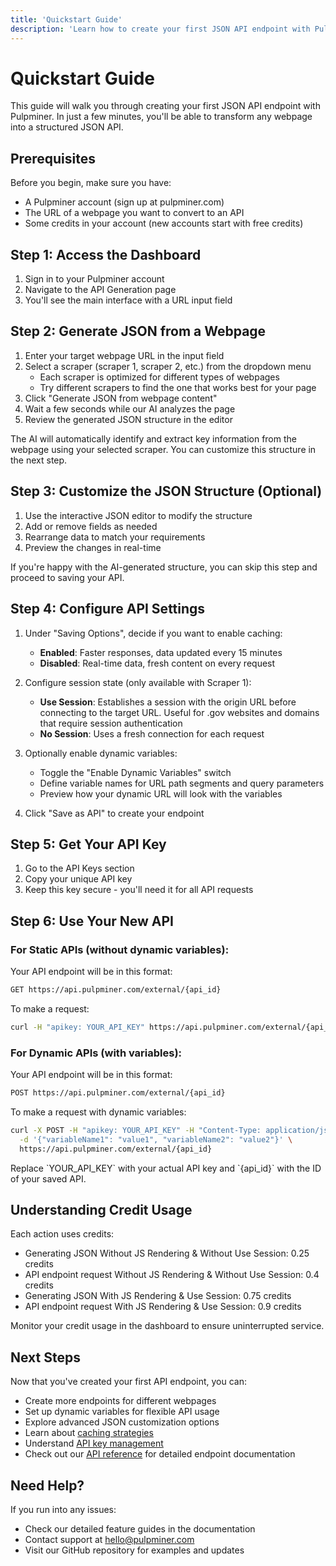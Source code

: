 ```yaml
---
title: 'Quickstart Guide'
description: 'Learn how to create your first JSON API endpoint with Pulpminer'
---
```


# Quickstart Guide

This guide will walk you through creating your first JSON API endpoint with Pulpminer. In just a few minutes, you'll be able to transform any webpage into a structured JSON API.

## Prerequisites

Before you begin, make sure you have:
- A Pulpminer account (sign up at pulpminer.com)
- The URL of a webpage you want to convert to an API
- Some credits in your account (new accounts start with free credits)

## Step 1: Access the Dashboard

1. Sign in to your Pulpminer account
2. Navigate to the API Generation page
3. You'll see the main interface with a URL input field

## Step 2: Generate JSON from a Webpage

1. Enter your target webpage URL in the input field
2. Select a scraper (scraper 1, scraper 2, etc.) from the dropdown menu
   - Each scraper is optimized for different types of webpages
   - Try different scrapers to find the one that works best for your page
3. Click "Generate JSON from webpage content"
4. Wait a few seconds while our AI analyzes the page
5. Review the generated JSON structure in the editor

<Note>
The AI will automatically identify and extract key information from the webpage using your selected scraper. You can customize this structure in the next step.
</Note>

## Step 3: Customize the JSON Structure (Optional)

1. Use the interactive JSON editor to modify the structure
2. Add or remove fields as needed
3. Rearrange data to match your requirements
4. Preview the changes in real-time

<Tip>
If you're happy with the AI-generated structure, you can skip this step and proceed to saving your API.
</Tip>

## Step 4: Configure API Settings

1. Under "Saving Options", decide if you want to enable caching:
   - **Enabled**: Faster responses, data updated every 15 minutes
   - **Disabled**: Real-time data, fresh content on every request

2. Configure session state (only available with Scraper 1):
   - **Use Session**: Establishes a session with the origin URL before connecting to the target URL. Useful for .gov websites and domains that require session authentication
   - **No Session**: Uses a fresh connection for each request

3. Optionally enable dynamic variables:
   - Toggle the "Enable Dynamic Variables" switch
   - Define variable names for URL path segments and query parameters
   - Preview how your dynamic URL will look with the variables

4. Click "Save as API" to create your endpoint

## Step 5: Get Your API Key

1. Go to the API Keys section
2. Copy your unique API key
3. Keep this key secure - you'll need it for all API requests

## Step 6: Use Your New API

### For Static APIs (without dynamic variables):

Your API endpoint will be in this format:
```bash
GET https://api.pulpminer.com/external/{api_id}
```

To make a request:
```bash
curl -H "apikey: YOUR_API_KEY" https://api.pulpminer.com/external/{api_id}
```

### For Dynamic APIs (with variables):

Your API endpoint will be in this format:
```bash
POST https://api.pulpminer.com/external/{api_id}
```

To make a request with dynamic variables:
```bash
curl -X POST -H "apikey: YOUR_API_KEY" -H "Content-Type: application/json" \
  -d '{"variableName1": "value1", "variableName2": "value2"}' \
  https://api.pulpminer.com/external/{api_id}
```

<Warning>
Replace `YOUR_API_KEY` with your actual API key and `{api_id}` with the ID of your saved API.
</Warning>

## Understanding Credit Usage

Each action uses credits:
- Generating JSON Without JS Rendering & Without Use Session: 0.25 credits
- API endpoint request Without JS Rendering & Without Use Session: 0.4 credits
- Generating JSON With JS Rendering & Use Session: 0.75 credits
- API endpoint request With JS Rendering & Use Session: 0.9 credits

Monitor your credit usage in the dashboard to ensure uninterrupted service.

## Next Steps

Now that you've created your first API endpoint, you can:
- Create more endpoints for different webpages
- Set up dynamic variables for flexible API usage
- Explore advanced JSON customization options
- Learn about [caching strategies](/essentials/caching)
- Understand [API key management](/essentials/api-keys)
- Check out our [API reference](/api-reference/authentication) for detailed endpoint documentation

## Need Help?

If you run into any issues:
- Check our detailed feature guides in the documentation
- Contact support at hello@pulpminer.com
- Visit our GitHub repository for examples and updates
